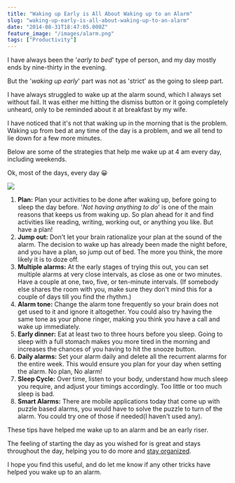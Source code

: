 ```yaml
---
title: "Waking up Early is All About Waking up to an Alarm"
slug: "waking-up-early-is-all-about-waking-up-to-an-alarm"
date: "2014-08-31T18:47:05.000Z"
feature_image: "/images/alarm.png"
tags: ["Productivity"]
---
```


I have always been the '_early to bed_' type of person, and my day mostly ends by nine-thirty in the evening.

But the '_waking up early_' part was not as 'strict' as the going to sleep part.

I have always struggled to wake up at the alarm sound, which I always set without fail. It was either me hitting the dismiss button or it going completely unheard, only to be reminded about it at breakfast by my wife.

I have noticed that it's not that waking up in the morning that is the problem. Waking up from bed at any time of the day is a problem, and we all tend to lie down for a few more minutes.

Below are some of the strategies that help me wake up at 4 am every day, including weekends.

Ok, most of the days, every day 😀

![](/images/alarm.png)

1.  **Plan:** Plan your activities to be done after waking up, before going to sleep the day before. '_Not having anything to do_' is one of the main reasons that keeps us from waking up. So plan ahead for it and find activities like reading, writing, working out, or anything you like. But have a plan!
2.  **Jump out:** Don't let your brain rationalize your plan at the sound of the alarm. The decision to wake up has already been made the night before, and you have a plan, so jump out of bed. The more you think, the more likely it is to doze off.
3.  **Multiple alarms:** At the early stages of trying this out, you can set multiple alarms at very close intervals, as close as one or two minutes. Have a couple at one, two, five, or ten-minute intervals. (If somebody else shares the room with you, make sure they don't mind this for a couple of days till you find the rhythm.)
4.  **Alarm tone:** Change the alarm tone frequently so your brain does not get used to it and ignore it altogether. You could also try having the same tone as your phone ringer, making you think you have a call and wake up immediately.
5.  **Early dinner:** Eat at least two to three hours before you sleep. Going to sleep with a full stomach makes you more tired in the morning and increases the chances of you having to hit the snooze button.
6.  **Daily alarms:** Set your alarm daily and delete all the recurrent alarms for the entire week. This would ensure you plan for your day when setting the alarm. No plan, No alarm!
7.  **Sleep Cycle:** Over time, listen to your body, understand how much sleep you require, and adjust your timings accordingly. Too little or too much sleep is bad.
8.  **Smart Alarms:** There are mobile applications today that come up with puzzle based alarms, you would have to solve the puzzle to turn of the alarm. You could try one of those if needed(I haven't used any).

These tips have helped me wake up to an alarm and be an early riser.

The feeling of starting the day as you wished for is great and stays throughout the day, helping you to do more and [stay organized](/posts/staying-organized-finding-a-system-to-manage-it-all/).

I hope you find this useful, and do let me know if any other tricks have helped you wake up to an alarm.